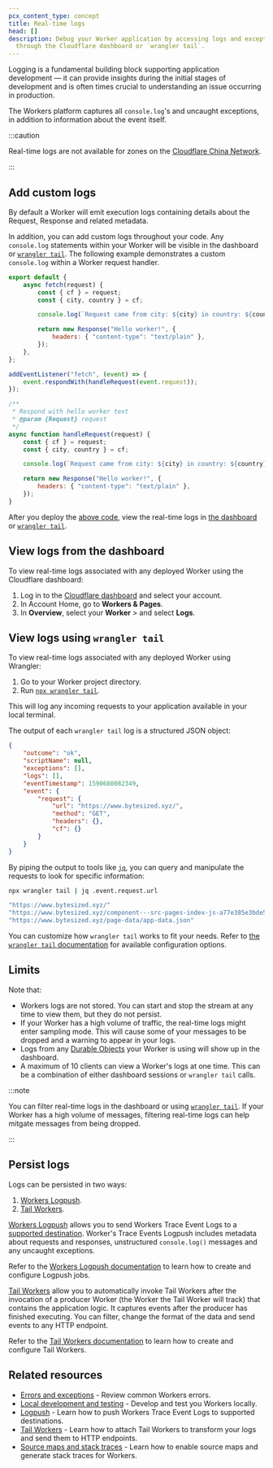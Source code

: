 ```yaml
---
pcx_content_type: concept
title: Real-time logs
head: []
description: Debug your Worker application by accessing logs and exceptions
  through the Cloudflare dashboard or `wrangler tail`.
---
```



Logging is a fundamental building block supporting application development — it can provide insights during the initial stages of development and is often times crucial to understanding an issue occurring in production.

The Workers platform captures all `console.log`'s and uncaught exceptions, in addition to information about the event itself.

:::caution

Real-time logs are not available for zones on the [Cloudflare China Network](/china-network/).

:::

## Add custom logs

By default a Worker will emit execution logs containing details about the Request, Response and related metadata.

In addition, you can add custom logs throughout your code. Any `console.log` statements within your Worker will be visible in the dashboard or [`wrangler tail`](/workers/wrangler/commands/#tail). The following example demonstrates a custom `console.log` within a Worker request handler.

<Tabs> <TabItem label="Module Worker" icon="seti:javascript">

```js
export default {
	async fetch(request) {
		const { cf } = request;
		const { city, country } = cf;

		console.log(`Request came from city: ${city} in country: ${country}`);

		return new Response("Hello worker!", {
			headers: { "content-type": "text/plain" },
		});
	},
};
```

</TabItem> <TabItem label="Service Worker" icon="seti:javascript">

```js
addEventListener("fetch", (event) => {
	event.respondWith(handleRequest(event.request));
});

/**
 * Respond with hello worker text
 * @param {Request} request
 */
async function handleRequest(request) {
	const { cf } = request;
	const { city, country } = cf;

	console.log(`Request came from city: ${city} in country: ${country}`);

	return new Response("Hello worker!", {
		headers: { "content-type": "text/plain" },
	});
}
```

</TabItem> </Tabs>

After you deploy the [above code](/workers/observability/logging/real-time-logs/#add-custom-logs), view the real-time logs in [the dashboard](/workers/observability/logging/real-time-logs/#view-logs-from-the-dashboard) or [`wrangler tail`](/workers/observability/logging/real-time-logs/#view-logs-using-wrangler-tail).

## View logs from the dashboard

To view real-time logs associated with any deployed Worker using the Cloudflare dashboard:

1. Log in to the [Cloudflare dashboard](https://dash.cloudflare.com) and select your account.
2. In Account Home, go to **Workers & Pages**.
3. In **Overview**, select your **Worker** > and select **Logs**.

## View logs using `wrangler tail`

To view real-time logs associated with any deployed Worker using Wrangler:

1. Go to your Worker project directory.
2. Run [`npx wrangler tail`](/workers/wrangler/commands/#tail).

This will log any incoming requests to your application available in your local terminal.

The output of each `wrangler tail` log is a structured JSON object:

```json
{
	"outcome": "ok",
	"scriptName": null,
	"exceptions": [],
	"logs": [],
	"eventTimestamp": 1590680082349,
	"event": {
		"request": {
			"url": "https://www.bytesized.xyz/",
			"method": "GET",
			"headers": {},
			"cf": {}
		}
	}
}
```

By piping the output to tools like [`jq`](https://stedolan.github.io/jq/), you can query and manipulate the requests to look for specific information:

```sh
npx wrangler tail | jq .event.request.url
```

```sh output
"https://www.bytesized.xyz/"
"https://www.bytesized.xyz/component---src-pages-index-js-a77e385e3bde5b78dbf6.js"
"https://www.bytesized.xyz/page-data/app-data.json"
```

You can customize how `wrangler tail` works to fit your needs. Refer to [the `wrangler tail` documentation](/workers/wrangler/commands/#tail) for available configuration options.

## Limits

Note that:

- Workers logs are not stored. You can start and stop the stream at any time to view them, but they do not persist.
- If your Worker has a high volume of traffic, the real-time logs might enter sampling mode. This will cause some of your messages to be dropped and a warning to appear in your logs.
- Logs from any [Durable Objects](/durable-objects/) your Worker is using will show up in the dashboard.
- A maximum of 10 clients can view a Worker's logs at one time. This can be a combination of either dashboard sessions or `wrangler tail` calls.

:::note

You can filter real-time logs in the dashboard or using [`wrangler tail`](/workers/wrangler/commands/#tail). If your Worker has a high volume of messages, filtering real-time logs can help mitgate messages from being dropped.

:::

## Persist logs

Logs can be persisted in two ways:

1. [Workers Logpush](/workers/observability/logging/logpush/).
2. [Tail Workers](/workers/observability/logging/tail-workers/).

[Workers Logpush](/workers/observability/logging/logpush/) allows you to send Workers Trace Event Logs to a [supported destination](/logs/get-started/enable-destinations/). Worker's Trace Events Logpush includes metadata about requests and responses, unstructured `console.log()` messages and any uncaught exceptions.

Refer to the [Workers Logpush documentation](/workers/observability/logging/logpush/) to learn how to create and configure Logpush jobs.

[Tail Workers](/workers/observability/logging/logpush/) allow you to automatically invoke Tail Workers after the invocation of a producer Worker (the Worker the Tail Worker will track) that contains the application logic. It captures events after the producer has finished executing. You can filter, change the format of the data and send events to any HTTP endpoint.

Refer to the [Tail Workers documentation](/workers/observability/logging/tail-workers/) to learn how to create and configure Tail Workers.

## Related resources

- [Errors and exceptions](/workers/observability/errors/) - Review common Workers errors.
- [Local development and testing](/workers/testing/local-development/) - Develop and test you Workers locally.
- [Logpush](/workers/observability/logging/logpush/) - Learn how to push Workers Trace Event Logs to supported destinations.
- [Tail Workers](/workers/observability/logging/logpush/) - Learn how to attach Tail Workers to transform your logs and send them to HTTP endpoints.
- [Source maps and stack traces](/workers/observability/source-maps) - Learn how to enable source maps and generate stack traces for Workers.
